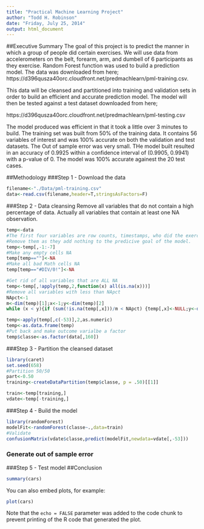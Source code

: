 ```yaml
---
title: "Practical Machine Learning Project"
author: "Todd H. Robinson"
date: "Friday, July 25, 2014"
output: html_document
---
```


##Executive Summary
The goal of this project is to predict the manner in which a group of people did certain exercises.
We will use data from accelerometers on the belt, forearm, arm, and dumbell of 6 participants as they exercise.
Random Forest function was used to build a prediction model.
The data was downloaded from here;
https://d396qusza40orc.cloudfront.net/predmachlearn/pml-training.csv.

This data will be cleansed and partitioned into training and validation sets in order to build an efficient and accurate prediction model.
The model will then be tested against a test dataset downloaded from here;

https://d396qusza40orc.cloudfront.net/predmachlearn/pml-testing.csv

The model produced was efficient in that it took a little over 3 minutes to build.
The training set was built from 50% of the training data.
It contains 56 variables of interest and was 100% accurate on both the validation and test datasets.
The Out of sample error was very small. THe model built resulted in an accuracy of 0.9925 within a confidence interval of (0.9905, 0.9941) with a p-value of 0. 
The model was 100% accurate againest the 20 test cases.

##Methodology
###Step 1 - Download the data
```r
filename<-"./Data/pml-training.csv"
data<-read.csv(filename,header=T,stringsAsFactors=F)
```
###Step 2 - Data cleansing
Remove all variables that do not contain a high percentage of data. Actually all variables that contain at least one NA observation.
``` r
temp<-data
#The first four variables are row counts, timestamps, who did the exercise and the window.
#Remove them as they add nothing to the predicive goal of the model.
temp<-temp[,-1:-7]
#Make any empty cells NA
temp[temp==""]<-NA
#Make all bad Math cells NA
temp[temp=="#DIV/0!"]<-NA

#Get rid of all variables that are ALL NA
temp<-temp[,!apply(temp,2,function(x) all(is.na(x)))]
#Remove all variables with less than NApct
NApct<-1
m<-dim(temp)[1];x<-1;y<-dim(temp)[2]
while (x < y){if (sum(!is.na(temp[,x]))/m < NApct) {temp[,x]<-NULL;y<-dim(temp)[2]} else{ x<-x+1}}

temp<-apply(temp[,c(-53)],2,as.numeric)
temp<-as.data.frame(temp)
#Put back and make outcome varialbe a factor
temp$classe<-as.factor(data[,160])

```

###Step 3 - Partition the cleansed dataset
``` r
library(caret)
set.seed(658)
#Partition 50/50
part<-0.50
training<-createDataPartition(temp$classe, p = .50)[[1]]

train<-temp[training,]
vdate<-temp[-training,]

```
###Step 4  - Build the model

``` r
library(randomForest)
modelFit<-randomForest(classe~.,data=train)
#Validate 
confusionMatrix(vdate$classe,predict(modelFit,newdata=vdate[,-53]))
```


### Generate out of sample error
###Step 5 - Test model
##Conclusion









```r
summary(cars)
```

You can also embed plots, for example:

```r
plot(cars)
```

Note that the `echo = FALSE` parameter was added to the code chunk to prevent printing of the R code that generated the plot.
